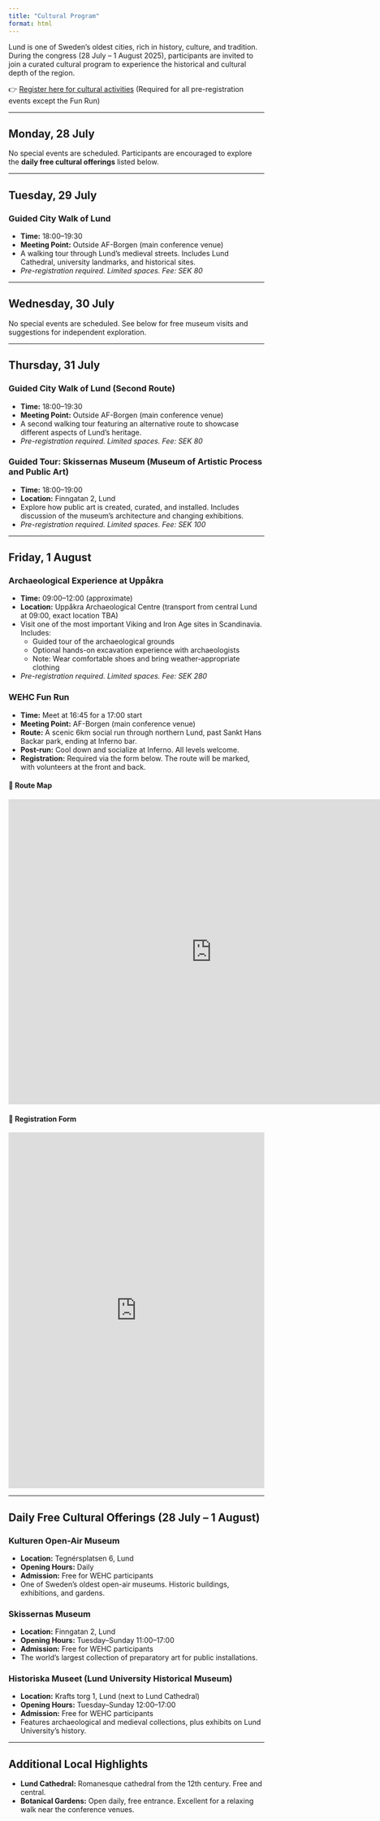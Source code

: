 ```yaml
---
title: "Cultural Program"
format: html
---
```


Lund is one of Sweden’s oldest cities, rich in history, culture, and tradition. During the congress (28 July – 1 August 2025), participants are invited to join a curated cultural program to experience the historical and cultural depth of the region.

👉 [Register here for cultural activities](https://registration.invajo.com/95c54a9f-a2a1-4f76-94f5-7f81ce5aacc2?page=00cc0dfd-5380-49ae-9016-80f710a44290) (Required for all pre-registration events except the Fun Run)

---

## Monday, 28 July

No special events are scheduled. Participants are encouraged to explore the **daily free cultural offerings** listed below.

---

## Tuesday, 29 July

### Guided City Walk of Lund
- **Time:** 18:00–19:30  
- **Meeting Point:** Outside AF-Borgen (main conference venue)  
- A walking tour through Lund’s medieval streets. Includes Lund Cathedral, university landmarks, and historical sites.  
- *Pre-registration required. Limited spaces. Fee: SEK 80*

---

## Wednesday, 30 July

No special events are scheduled. See below for free museum visits and suggestions for independent exploration.

---

## Thursday, 31 July

### Guided City Walk of Lund (Second Route)
- **Time:** 18:00–19:30  
- **Meeting Point:** Outside AF-Borgen (main conference venue)  
- A second walking tour featuring an alternative route to showcase different aspects of Lund’s heritage.  
- *Pre-registration required. Limited spaces. Fee: SEK 80*

### Guided Tour: Skissernas Museum (Museum of Artistic Process and Public Art)
- **Time:** 18:00–19:00  
- **Location:** Finngatan 2, Lund  
- Explore how public art is created, curated, and installed. Includes discussion of the museum’s architecture and changing exhibitions.  
- *Pre-registration required. Limited spaces. Fee: SEK 100*

---

## Friday, 1 August

### Archaeological Experience at Uppåkra
- **Time:** 09:00–12:00 (approximate)  
- **Location:** Uppåkra Archaeological Centre (transport from central Lund at 09:00, exact location TBA)  
- Visit one of the most important Viking and Iron Age sites in Scandinavia. Includes:
  - Guided tour of the archaeological grounds  
  - Optional hands-on excavation experience with archaeologists  
  - Note: Wear comfortable shoes and bring weather-appropriate clothing  
- *Pre-registration required. Limited spaces. Fee: SEK 280*

### WEHC Fun Run
- **Time:** Meet at 16:45 for a 17:00 start  
- **Meeting Point:** AF-Borgen (main conference venue)  
- **Route:** A scenic 6km social run through northern Lund, past Sankt Hans Backar park, ending at Inferno bar.  
- **Post-run:** Cool down and socialize at Inferno. All levels welcome.  
- **Registration:** Required via the form below. The route will be marked, with volunteers at the front and back.  

#### 📍 Route Map
<iframe src="https://onthegomap.com/?m=r&u=km&w%5B%5D=Routes+may+not+be+suitable+for+public+use.&c%5B%5D=Route+data+%C2%A92025+On+The+Go+Map%2C+OpenStreetMap+Contributors&d=6000&f=04fcaea033&n=1&dm=1&context=share&r2=iz~pAWZnm2En1A9Y1Z1577N1P4X18HA3C2EFD9311n13D210985CPa1l123C1g19612301k10q280Bo3Ca3Ai24s12q22K2E2C2C0A2O14069s1B60W15G3e1b1s1d1W1b1KLMRk2~2IJG52345CN6J87A222KDI9EFE0o8d9QHA580e1TMHID_1j1W2f1y1b13HE7AF2A19gBj8C6A2E9E9G9ADu1b1q2X2a3n1e3Tc15w11K0m24e30A2664QE3O9C3673L4M40Q6IK6P8FW2a2QAc27g5h1W2B8464Uw1q1s2a2i4o1m3EOQY1AX15Na2v2s3f3m1f1MJLKg2g5Y2u44A26x2y35Ib1e173NOHAN0b2L716u22g3D0X21J9TBNj2n1b3d1b259r1d2b1VD3NBp3Fh2h1PFR7R8n1e3DGLSx1a1b2w1l1i10201j1t1b2p2f1t1NX1Nj1Pz37f1Jb3Jb3L4R6NAB4v2s1t1m1n1g1JCZ1S54D6Me3E_24k2F24k110202y23k2Z1i97y1DW94eC0OF1515e29W2t2d1TDTBRBJ9~1R4HF7L91K7111D5r2d1F7F5z2d1J7F5f2X1F5J7t1PPBPBH7RDh1H51H5N8Dh2Hr2Lz212599j1Fd11D9P1396D95FBGB4X1e1X3s35JVc1r1e1d1c1F4V650r1C5A30N291B0P3J1p21r11h23Z39n3B0Cb13j13j100214520K" width="800" height="600" frameborder="0" marginheight="0" marginwidth="0">
Loading...
</iframe>

#### 📝 Registration Form
<iframe src="https://docs.google.com/forms/d/e/1FAIpQLSecQ0ZsTJzPOKtmsfn1QZr5M5kYpgysQ18dcec0K58ysuNbVA/viewform?usp=dialog" width="100%" height="700" frameborder="0" marginheight="0" marginwidth="0">
Loading...
</iframe>

---

## Daily Free Cultural Offerings (28 July – 1 August)

### Kulturen Open-Air Museum
- **Location:** Tegnérsplatsen 6, Lund  
- **Opening Hours:** Daily  
- **Admission:** Free for WEHC participants  
- One of Sweden’s oldest open-air museums. Historic buildings, exhibitions, and gardens.

### Skissernas Museum
- **Location:** Finngatan 2, Lund  
- **Opening Hours:** Tuesday–Sunday 11:00–17:00  
- **Admission:** Free for WEHC participants  
- The world’s largest collection of preparatory art for public installations.

### Historiska Museet (Lund University Historical Museum)
- **Location:** Krafts torg 1, Lund (next to Lund Cathedral)  
- **Opening Hours:** Tuesday–Sunday 12:00–17:00  
- **Admission:** Free for WEHC participants  
- Features archaeological and medieval collections, plus exhibits on Lund University’s history.

---

## Additional Local Highlights

- **Lund Cathedral:** Romanesque cathedral from the 12th century. Free and central.  
- **Botanical Gardens:** Open daily, free entrance. Excellent for a relaxing walk near the conference venues.
